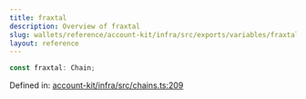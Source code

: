 ```yaml
---
title: fraxtal
description: Overview of fraxtal
slug: wallets/reference/account-kit/infra/src/exports/variables/fraxtal
layout: reference
---
```


```ts
const fraxtal: Chain;
```

Defined in: [account-kit/infra/src/chains.ts:209](https://github.com/alchemyplatform/aa-sdk/blob/08da565ff1e1b5bcae4581d79993c4ed9e522c16/account-kit/infra/src/chains.ts#L209)
